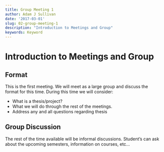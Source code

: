 ```yaml
---
title: Group Meeting 1
author: Adam J Sullivan
date: '2017-03-01'
slug: 02-group-meeting-1
description: "Introduction to Meetings and Group"
keywords: Keyword
---
```



#  Introduction to Meetings and Group

## Format


This is the first meeting. We will meet as a large group and discuss the format for this time. During this time we will consider:

- What is a thesis/project?
- What we will do through the rest of the meetings.
- Address any and all questions regarding thesis
 

## Group Discussion

The rest of the time available will be informal discussions. Student's can ask about the upcoming semesters, information on courses, etc...

